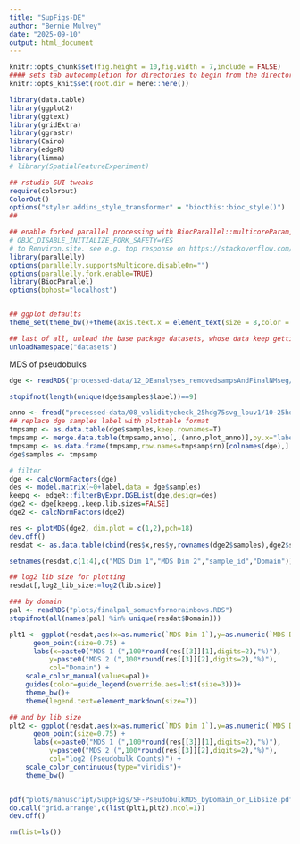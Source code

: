 ```yaml
---
title: "SupFigs-DE"
author: "Bernie Mulvey"
date: "2025-09-10"
output: html_document
---
```


```r
knitr::opts_chunk$set(fig.height = 10,fig.width = 7,include = FALSE)
#### sets tab autocompletion for directories to begin from the directory containing the .Rproj session, instead of the script's directory if different
knitr::opts_knit$set(root.dir = here::here())

library(data.table)
library(ggplot2)
library(ggtext)
library(gridExtra)
library(ggrastr)
library(Cairo)
library(edgeR)
library(limma)
# library(SpatialFeatureExperiment)

## rstudio GUI tweaks
require(colorout)
ColorOut()
options("styler.addins_style_transformer" = "biocthis::bioc_style()")
##

## enable forked parallel processing with BiocParallel::multicoreParam, future::, etc. seemed to need this a couple times, but otherwise havent so its here as a preventative measure. part of this is adding the line 
# OBJC_DISABLE_INITIALIZE_FORK_SAFETY=YES
# to Renviron.site. see e.g. top response on https://stackoverflow.com/questions/73638290/python-on-mac-is-it-safe-to-set-objc-disable-initialize-fork-safety-yes-globall 
library(parallelly)
options(parallelly.supportsMulticore.disableOn="")
options(parallelly.fork.enable=TRUE)
library(BiocParallel)
options(bphost="localhost")


## ggplot defaults
theme_set(theme_bw()+theme(axis.text.x = element_text(size = 8,color = "#000000"), axis.title.x = element_text(size = 9,color = "#000000"), axis.text.y = element_text(size = 8,color = "#000000"), axis.title.y = element_text(size =9,color = "#000000"), plot.title = element_markdown(size = 10,hjust=0.5,color = "#000000"), strip.text = element_text(size=11), legend.text = element_markdown(size=7,color = "#000000"), legend.title = element_text(size=8,hjust=0.5,color = "#000000"),axis.ticks = element_line(linewidth=0.5),panel.grid.major = element_line(linewidth=0.5),panel.grid.minor=element_line(linewidth=0.25),plot.title.position="plot"))

## last of all, unload the base package datasets, whose data keep getting in the way of autocompletions (e.g., Theoph is priortized over TRUE)
unloadNamespace("datasets")
```

MDS of pseudobulks
```r
dge <- readRDS("processed-data/12_DEanalyses_removedsampsAndFinalNMseg/01a-DGElist_allClust_10spotmin_NOfilt.RDS")

stopifnot(length(unique(dge$samples$label))==9)

anno <- fread("processed-data/08_validitycheck_25hdg75svg_louv1/10-25hdg75svg_louv1_annots.txt")
## replace dge samples label with plottable format
tmpsamp <- as.data.table(dge$samples,keep.rownames=T)
tmpsamp <- merge.data.table(tmpsamp,anno[,.(anno,plot_anno)],by.x="label",by.y="anno")
tmpsamp <- as.data.frame(tmpsamp,row.names=tmpsamp$rn)[colnames(dge),]
dge$samples <- tmpsamp

# filter
dge <- calcNormFactors(dge)
des <- model.matrix(~0+label,data = dge$samples)
keepg <- edgeR::filterByExpr.DGEList(dge,design=des)
dge2 <- dge[keepg,,keep.lib.sizes=FALSE]
dge2 <- calcNormFactors(dge2)

res <- plotMDS(dge2, dim.plot = c(1,2),pch=18)
dev.off()
resdat <- as.data.table(cbind(res$x,res$y,rownames(dge2$samples),dge2$samples[,c("plot_anno","lib.size","n_spots")]))

setnames(resdat,c(1:4),c("MDS Dim 1","MDS Dim 2","sample_id","Domain"))

## log2 lib size for plotting
resdat[,log2_lib_size:=log2(lib.size)]

### by domain
pal <- readRDS("plots/finalpal_somuchfornorainbows.RDS")
stopifnot(all(names(pal) %in% unique(resdat$Domain)))

plt1 <- ggplot(resdat,aes(x=as.numeric(`MDS Dim 1`),y=as.numeric(`MDS Dim 2`),col=Domain)) +
      geom_point(size=0.75) + 
      labs(x=paste0("MDS 1 (",100*round(res[[3]][1],digits=2),"%)"),
          y=paste0("MDS 2 (",100*round(res[[3]][2],digits=2),"%)"),
          col="Domain") +
    scale_color_manual(values=pal)+
    guides(color=guide_legend(override.aes=list(size=3)))+
    theme_bw()+
    theme(legend.text=element_markdown(size=7))

## and by lib size
plt2 <- ggplot(resdat,aes(x=as.numeric(`MDS Dim 1`),y=as.numeric(`MDS Dim 2`),col=log2_lib_size)) + 
      geom_point(size=0.75) + 
      labs(x=paste0("MDS 1 (",100*round(res[[3]][1],digits=2),"%)"),
          y=paste0("MDS 2 (",100*round(res[[3]][2],digits=2),"%)"),
          col="log2 (Pseudobulk Counts)") +
    scale_color_continuous(type="viridis")+
    theme_bw()


pdf("plots/manuscript/SuppFigs/SF-PseudobulkMDS_byDomain_or_Libsize.pdf",height=7,width=7)
do.call("grid.arrange",c(list(plt1,plt2),ncol=1))
dev.off()

rm(list=ls())
```

